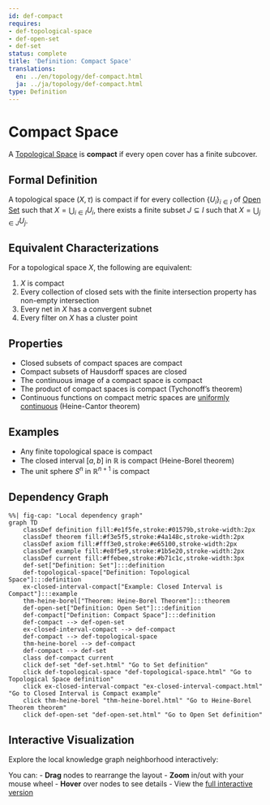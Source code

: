 ```yaml
---
id: def-compact
requires:
- def-topological-space
- def-open-set
- def-set
status: complete
title: 'Definition: Compact Space'
translations:
  en: ../en/topology/def-compact.html
  ja: ../ja/topology/def-compact.html
type: Definition
---
```


# Compact Space {#def-compact}

A [Topological Space](def-topological-space.qmd) is **compact** if every open cover has a finite subcover.

## Formal Definition

A topological space $(X, \tau)$ is compact if for every collection $\{U_i\}_{i \in I}$ of [Open Set](def-open-set.qmd) such that $X = \bigcup_{i \in I} U_i$, there exists a finite subset $J \subseteq I$ such that $X = \bigcup_{j \in J} U_j$.

## Equivalent Characterizations

For a topological space $X$, the following are equivalent:

1. $X$ is compact
2. Every collection of closed sets with the finite intersection property has non-empty intersection
3. Every net in $X$ has a convergent subnet
4. Every filter on $X$ has a cluster point

## Properties

- Closed subsets of compact spaces are compact
- Compact subsets of Hausdorff spaces are closed
- The continuous image of a compact space is compact
- The product of compact spaces is compact (Tychonoff's theorem)
- Continuous functions on compact metric spaces are [uniformly continuous](../analysis/def-uniform-continuity.qmd) (Heine-Cantor theorem)

## Examples

- Any finite topological space is compact
- The closed interval $[a, b]$ in $\mathbb{R}$ is compact (Heine-Borel theorem)
- The unit sphere $S^n$ in $\mathbb{R}^{n+1}$ is compact

## Dependency Graph

```mermaid
%%| fig-cap: "Local dependency graph"
graph TD
    classDef definition fill:#e1f5fe,stroke:#01579b,stroke-width:2px
    classDef theorem fill:#f3e5f5,stroke:#4a148c,stroke-width:2px
    classDef axiom fill:#fff3e0,stroke:#e65100,stroke-width:2px
    classDef example fill:#e8f5e9,stroke:#1b5e20,stroke-width:2px
    classDef current fill:#ffebee,stroke:#b71c1c,stroke-width:3px
    def-set["Definition: Set"]:::definition
    def-topological-space["Definition: Topological Space"]:::definition
    ex-closed-interval-compact["Example: Closed Interval is Compact"]:::example
    thm-heine-borel["Theorem: Heine-Borel Theorem"]:::theorem
    def-open-set["Definition: Open Set"]:::definition
    def-compact["Definition: Compact Space"]:::definition
    def-compact --> def-open-set
    ex-closed-interval-compact --> def-compact
    def-compact --> def-topological-space
    thm-heine-borel --> def-compact
    def-compact --> def-set
    class def-compact current
    click def-set "def-set.html" "Go to Set definition"
    click def-topological-space "def-topological-space.html" "Go to Topological Space definition"
    click ex-closed-interval-compact "ex-closed-interval-compact.html" "Go to Closed Interval is Compact example"
    click thm-heine-borel "thm-heine-borel.html" "Go to Heine-Borel Theorem theorem"
    click def-open-set "def-open-set.html" "Go to Open Set definition"
```

## Interactive Visualization

Explore the local knowledge graph neighborhood interactively:

::: {.graph-viz data-id="def-compact" data-width="700" data-height="500"}
:::

You can:
- **Drag** nodes to rearrange the layout
- **Zoom** in/out with your mouse wheel
- **Hover** over nodes to see details
- View the [full interactive version](../../output/interactive/def-compact.html){target="_blank"}
